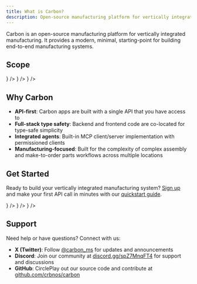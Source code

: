 ```yaml
---
title: What is Carbon?
description: Open-source manufacturing platform for vertically integrated manufacturing
---
```


Carbon is an open-source manufacturing platform for vertically integrated manufacturing. It provides a modern, minimal, starting-point for building end-to-end manufacturing systems.

## Scope

<Cards className="grid-cols-3">
  <IconCard
    title="ERP"
    description="Manage production, inventory, sales and purchasing"
    icon={<BrainCog className="size-4" />}
  />
  <IconCard
    title="MES"
    description="Shop floor app for executing production orders"
    icon={<CirclePlay className="size-4" />}
  />
  <IconCard
    title="QMS"
    description="Stay compliant with ISO 9001 and other standards"
    icon={<Shield className="size-4" />}
  />
</Cards>

## Why Carbon

- **API-first**: Carbon apps are built with a single API that you have access to
- **Full-stack type safety**: Backend and frontend code are co-located for type-safe simplicity
- **Integrated agents**: Built-in MCP client/server implementation with permissioned clients
- **Manufacturing-focused**: Built for the complexity of complex assembly and make-to-order parts workflows across multiple locations

## Get Started

Ready to build your vertically integrated manufacturing system? [Sign up](https://app.carbon.ms) and make your first API call in minutes with our [quickstart guide](/quickstart).

<Cards className="grid-cols-3">
  <IconCard
    title="Self-Hosting"
    href="/self-hosting"
    description="Learn how to self-host Carbon"
    icon={<Server className="size-4" />}
  />
  <IconCard
    title="API"
    href="/quickstart"
    description="Use our API to build your own apps"
    icon={<TypeScriptIcon className="size-4" />}
  />
  <IconCard
    title="Concepts"
    href="/concepts"
    description="Learn the core concepts of Carbon"
    icon={<BookOpen className="size-4" />}
  />

  
</Cards>

## Support

Need help or have questions? Connect with us:

- **X (Twitter)**: Follow [@carbon_ms](https://x.com/carbon_ms) for updates and announcements
- **Discord**: Join our community at [discord.gg/spZ7MnqFT4](https://discord.gg/yGUJWhNqzy) for support and discussions
- **GitHub**: CirclePlay out our source code and contribute at [github.com/crbnos/carbon](https://github.com/crbnos/carbon)
